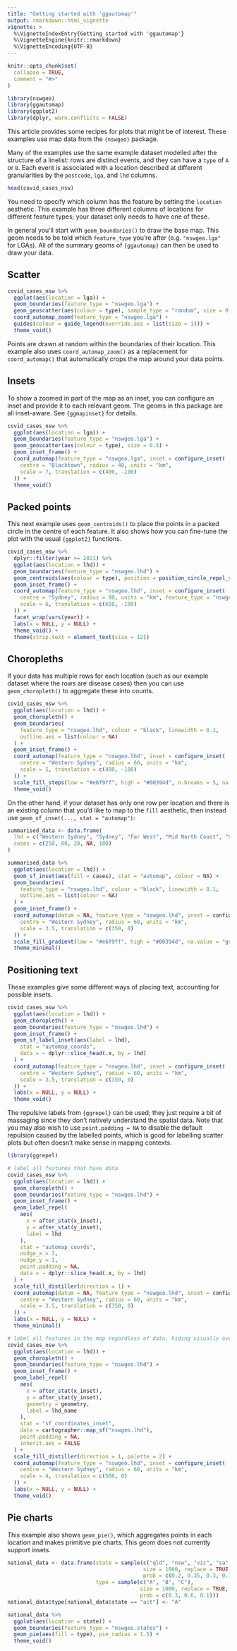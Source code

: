 ```yaml
---
title: "Getting started with 'ggautomap'"
output: rmarkdown::html_vignette
vignette: >
  %\VignetteIndexEntry{Getting started with 'ggautomap'}
  %\VignetteEngine{knitr::rmarkdown}
  %\VignetteEncoding{UTF-8}
---
```


```r
knitr::opts_chunk$set(
  collapse = TRUE,
  comment = "#>"
)
```

```r
library(nswgeo)
library(ggautomap)
library(ggplot2)
library(dplyr, warn.conflicts = FALSE)
```

This article provides some recipes for plots that might be of interest. These
examples use map data from the `{nswgeo}` package.

Many of the examples use the same example dataset modelled after the structure
of a linelist: rows are distinct events, and they can have a `type` of `A` or `B`.
Each event is associated with a location described at different granularities by
the `postcode`, `lga`, and `lhd` columns.

```r
head(covid_cases_nsw)
```

You need to specify which column has the feature by setting the `location`
aesthetic. This example has three different columns of locations for different
feature types; your dataset only needs to have one of these.

In general you'll start with `geom_boundaries()` to draw the base map. This geom
needs to be told which `feature_type` you're after (e.g. `"nswgeo.lga"` for LGAs).
All of the summary geoms of `{ggautomap}` can then be used to draw your data.

## Scatter

```r
covid_cases_nsw %>%
  ggplot(aes(location = lga)) +
  geom_boundaries(feature_type = "nswgeo.lga") +
  geom_geoscatter(aes(colour = type), sample_type = "random", size = 0.5) +
  coord_automap_zoom(feature_type = "nswgeo.lga") +
  guides(colour = guide_legend(override.aes = list(size = 1))) +
  theme_void()
```

Points are drawn at random within the boundaries of their location.
This example also uses `coord_automap_zoom()` as a replacement for `coord_automap()`
that automatically crops the map around your data points.


## Insets

To show a zoomed in part of the map as an inset, you can configure an inset and
provide it to each relevant geom. The geoms in this package are all inset-aware.
See `{ggmapinset}` for details.

```r
covid_cases_nsw %>%
  ggplot(aes(location = lga)) +
  geom_boundaries(feature_type = "nswgeo.lga") +
  geom_geoscatter(aes(colour = type), size = 0.5) +
  geom_inset_frame() +
  coord_automap(feature_type = "nswgeo.lga", inset = configure_inset(
    centre = "Blacktown", radius = 40, units = "km",
    scale = 7, translation = c(400, -100)
  )) +
  theme_void()
```

## Packed points

This next example uses `geom_centroids()` to place the points in a
packed circle in the centre of each feature. It also shows how you can
fine-tune the plot with the usual `{ggplot2}` functions.

```r
covid_cases_nsw %>%
  dplyr::filter(year >= 2021) %>%
  ggplot(aes(location = lhd)) +
  geom_boundaries(feature_type = "nswgeo.lhd") +
  geom_centroids(aes(colour = type), position = position_circle_repel_sf(scale = 35), size = 1) +
  geom_inset_frame() +
  coord_automap(feature_type = "nswgeo.lhd", inset = configure_inset(
    centre = "Sydney", radius = 80, units = "km", feature_type = "nswgeo.lhd",
    scale = 6, translation = c(650, -100)
  )) +
  facet_wrap(vars(year)) +
  labs(x = NULL, y = NULL) +
  theme_void() +
  theme(strip.text = element_text(size = 12))
```


## Choropleths

If your data has multiple rows for each location (such as our example dataset where
the rows are disease cases) then you can use `geom_choropleth()` to aggregate these
into counts.

```r
covid_cases_nsw %>%
  ggplot(aes(location = lhd)) +
  geom_choropleth() +
  geom_boundaries(
    feature_type = "nswgeo.lhd", colour = "black", linewidth = 0.1,
    outline.aes = list(colour = NA)
  ) +
  geom_inset_frame() +
  coord_automap(feature_type = "nswgeo.lhd", inset = configure_inset(
    centre = "Western Sydney", radius = 60, units = "km",
    scale = 5, translation = c(400, -100)
  )) +
  scale_fill_steps(low = "#e6f9ff", high = "#00394d", n.breaks = 5, na.value = "white") +
  theme_void()
```

On the other hand, if your dataset has only one row per location and there is an
existing column that you'd like to map to the `fill` aesthetic, then instead use
`geom_sf_inset(..., stat = "automap")`:

```r
summarised_data <- data.frame(
  lhd = c("Western Sydney", "Sydney", "Far West", "Mid North Coast", "South Western Sydney"),
  cases = c(250, 80, 20, NA, 100)
)

summarised_data %>%
  ggplot(aes(location = lhd)) +
  geom_sf_inset(aes(fill = cases), stat = "automap", colour = NA) +
  geom_boundaries(
    feature_type = "nswgeo.lhd", colour = "black", linewidth = 0.1,
    outline.aes = list(colour = NA)
  ) +
  geom_inset_frame() +
  coord_automap(datum = NA, feature_type = "nswgeo.lhd", inset = configure_inset(
    centre = "Western Sydney", radius = 60, units = "km",
    scale = 3.5, translation = c(350, 0)
  )) +
  scale_fill_gradient(low = "#e6f9ff", high = "#00394d", na.value = "grey90") +
  theme_minimal()
```


## Positioning text

These examples give some different ways of placing text, accounting for possible insets.

```r
covid_cases_nsw %>%
  ggplot(aes(location = lhd)) +
  geom_choropleth() +
  geom_boundaries(feature_type = "nswgeo.lhd") +
  geom_inset_frame() +
  geom_sf_label_inset(aes(label = lhd),
    stat = "automap_coords",
    data = ~ dplyr::slice_head(.x, by = lhd)
  ) +
  coord_automap(feature_type = "nswgeo.lhd", inset = configure_inset(
    centre = "Western Sydney", radius = 60, units = "km",
    scale = 3.5, translation = c(350, 0)
  )) +
  labs(x = NULL, y = NULL) +
  theme_void()
```

The repulsive labels from `{ggrepel}` can be used; they just require a bit of
massaging since they don't natively understand the spatial data. Note that
you may also wish to use `point.padding = NA` to disable the default repulsion
caused by the labelled points, which is good for labelling scatter plots but
often doesn't make sense in mapping contexts.

```r
library(ggrepel)

# label all features that have data
covid_cases_nsw %>%
  ggplot(aes(location = lhd)) +
  geom_choropleth() +
  geom_boundaries(feature_type = "nswgeo.lhd") +
  geom_inset_frame() +
  geom_label_repel(
    aes(
      x = after_stat(x_inset),
      y = after_stat(y_inset),
      label = lhd
    ),
    stat = "automap_coords",
    nudge_x = 3,
    nudge_y = 1,
    point.padding = NA,
    data = ~ dplyr::slice_head(.x, by = lhd)
  ) +
  scale_fill_distiller(direction = 1) +
  coord_automap(datum = NA, feature_type = "nswgeo.lhd", inset = configure_inset(
    centre = "Western Sydney", radius = 60, units = "km",
    scale = 3.5, translation = c(350, 0)
  )) +
  labs(x = NULL, y = NULL) +
  theme_minimal()

# label all features in the map regardless of data, hiding visually overlapping labels
covid_cases_nsw %>%
  ggplot(aes(location = lhd)) +
  geom_choropleth() +
  geom_boundaries(feature_type = "nswgeo.lhd") +
  geom_inset_frame() +
  geom_label_repel(
    aes(
      x = after_stat(x_inset),
      y = after_stat(y_inset),
      geometry = geometry,
      label = lhd_name
    ),
    stat = "sf_coordinates_inset",
    data = cartographer::map_sf("nswgeo.lhd"),
    point.padding = NA,
    inherit.aes = FALSE
  ) +
  scale_fill_distiller(direction = 1, palette = 2) +
  coord_automap(feature_type = "nswgeo.lhd", inset = configure_inset(
    centre = "Western Sydney", radius = 60, units = "km",
    scale = 4, translation = c(500, 0)
  )) +
  labs(x = NULL, y = NULL) +
  theme_void()
```


## Pie charts

This example also shows `geom_pie()`, which aggregates points in each location and
makes primitive pie charts. This geom does not currently support insets.

```r
national_data <- data.frame(state = sample(c("qld", "nsw", "vic", "sa", "act"),
                                           size = 1000, replace = TRUE,
                                           prob = c(0.2, 0.35, 0.3, 0.1, 0.05)),
                            type = sample(c("A", "B", "C"),
                                          size = 1000, replace = TRUE,
                                          prob = c(0.3, 0.6, 0.1)))
national_data$type[national_data$state == "act"] <- "A"

national_data %>%
  ggplot(aes(location = state)) +
  geom_boundaries(feature_type = "nswgeo.states") +
  geom_pie(aes(fill = type), pie_radius = 1.5) +
  theme_void()
```
